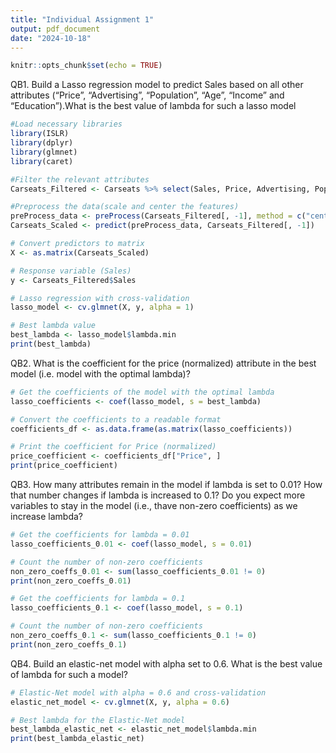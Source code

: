 ```yaml
---
title: "Individual Assignment 1"
output: pdf_document
date: "2024-10-18"
---
```


```r
knitr::opts_chunk$set(echo = TRUE)
```

QB1. Build a Lasso regression model to predict Sales based on all other attributes ("Price", "Advertising", "Population", "Age", "Income" and "Education").What is the best value of lambda for such a lasso model

```r
#Load necessary libraries
library(ISLR)
library(dplyr)
library(glmnet)
library(caret)
```

```r
#Filter the relevant attributes
Carseats_Filtered <- Carseats %>% select(Sales, Price, Advertising, Population, Age, Income, Education)

#Preprocess the data(scale and center the features)
preProcess_data <- preProcess(Carseats_Filtered[, -1], method = c("center", "scale"))
Carseats_Scaled <- predict(preProcess_data, Carseats_Filtered[, -1])

# Convert predictors to matrix
X <- as.matrix(Carseats_Scaled)

# Response variable (Sales)
y <- Carseats_Filtered$Sales

# Lasso regression with cross-validation
lasso_model <- cv.glmnet(X, y, alpha = 1)

# Best lambda value
best_lambda <- lasso_model$lambda.min
print(best_lambda)
```

QB2. What is the coefficient for the price (normalized) attribute in the best model (i.e. model with the optimal lambda)?

```r
# Get the coefficients of the model with the optimal lambda
lasso_coefficients <- coef(lasso_model, s = best_lambda)

# Convert the coefficients to a readable format
coefficients_df <- as.data.frame(as.matrix(lasso_coefficients))

# Print the coefficient for Price (normalized)
price_coefficient <- coefficients_df["Price", ]
print(price_coefficient)
```
QB3. How many attributes remain in the model if lambda is set to 0.01? How that number changes if lambda is increased to 0.1? Do you expect more variables to stay in the model (i.e., thave non-zero coefficients) as we increase lambda?

```r
# Get the coefficients for lambda = 0.01
lasso_coefficients_0.01 <- coef(lasso_model, s = 0.01)

# Count the number of non-zero coefficients
non_zero_coeffs_0.01 <- sum(lasso_coefficients_0.01 != 0)
print(non_zero_coeffs_0.01)
```

```r
# Get the coefficients for lambda = 0.1
lasso_coefficients_0.1 <- coef(lasso_model, s = 0.1)

# Count the number of non-zero coefficients
non_zero_coeffs_0.1 <- sum(lasso_coefficients_0.1 != 0)
print(non_zero_coeffs_0.1)
```

QB4. Build an elastic-net model with alpha set to 0.6. What is the best value of lambda for such a model?

```r
# Elastic-Net model with alpha = 0.6 and cross-validation
elastic_net_model <- cv.glmnet(X, y, alpha = 0.6)

# Best lambda for the Elastic-Net model
best_lambda_elastic_net <- elastic_net_model$lambda.min
print(best_lambda_elastic_net)
```

